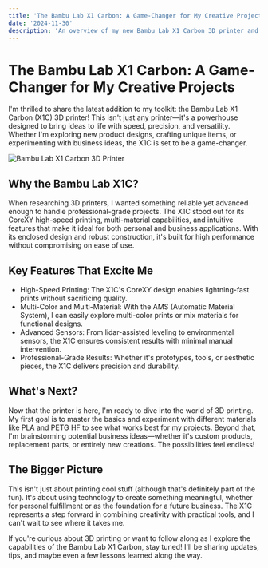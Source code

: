 ```yaml
---
title: 'The Bambu Lab X1 Carbon: A Game-Changer for My Creative Projects'
date: '2024-11-30'
description: 'An overview of my new Bambu Lab X1 Carbon 3D printer and how it will enhance my creative and entrepreneurial endeavors.'
---
```


# The Bambu Lab X1 Carbon: A Game-Changer for My Creative Projects

I'm thrilled to share the latest addition to my toolkit: the Bambu Lab X1 Carbon (X1C) 3D printer! This isn't just any printer—it's a powerhouse designed to bring ideas to life with speed, precision, and versatility. Whether I'm exploring new product designs, crafting unique items, or experimenting with business ideas, the X1C is set to be a game-changer.

<Image src="/PersonalPage/images/bambulabx1c.jpg" alt="Bambu Lab X1 Carbon 3D Printer" />

## Why the Bambu Lab X1C?
When researching 3D printers, I wanted something reliable yet advanced enough to handle professional-grade projects. The X1C stood out for its CoreXY high-speed printing, multi-material capabilities, and intuitive features that make it ideal for both personal and business applications. With its enclosed design and robust construction, it's built for high performance without compromising on ease of use.

## Key Features That Excite Me
- High-Speed Printing: The X1C's CoreXY design enables lightning-fast prints without sacrificing quality.
- Multi-Color and Multi-Material: With the AMS (Automatic Material System), I can easily explore multi-color prints or mix materials for functional designs.
- Advanced Sensors: From lidar-assisted leveling to environmental sensors, the X1C ensures consistent results with minimal manual intervention.
- Professional-Grade Results: Whether it's prototypes, tools, or aesthetic pieces, the X1C delivers precision and durability.

## What's Next?
Now that the printer is here, I'm ready to dive into the world of 3D printing. My first goal is to master the basics and experiment with different materials like PLA and PETG HF to see what works best for my projects. Beyond that, I'm brainstorming potential business ideas—whether it's custom products, replacement parts, or entirely new creations. The possibilities feel endless!

## The Bigger Picture
This isn't just about printing cool stuff (although that's definitely part of the fun). It's about using technology to create something meaningful, whether for personal fulfillment or as the foundation for a future business. The X1C represents a step forward in combining creativity with practical tools, and I can't wait to see where it takes me.

If you're curious about 3D printing or want to follow along as I explore the capabilities of the Bambu Lab X1 Carbon, stay tuned! I'll be sharing updates, tips, and maybe even a few lessons learned along the way.
